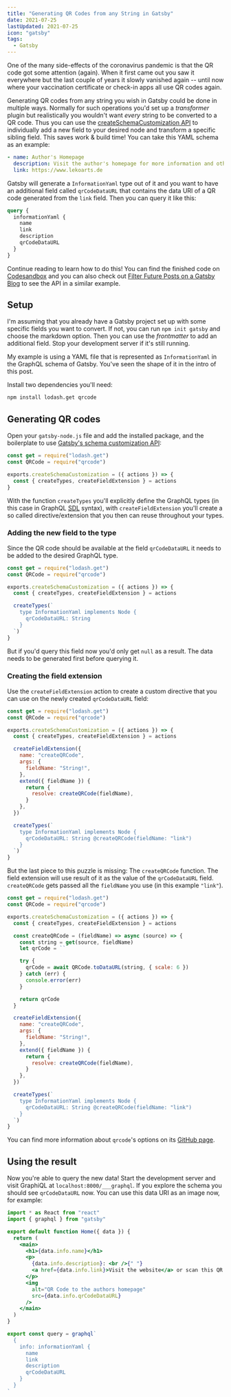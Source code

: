 ```yaml
---
title: "Generating QR Codes from any String in Gatsby"
date: 2021-07-25
lastUpdated: 2021-07-25
icon: "gatsby"
tags:
  - Gatsby
---
```


One of the many side-effects of the coronavirus pandemic is that the QR code got some attention (again). When it first came out you saw it everywhere but the last couple of years it slowly vanished again -- until now where your vaccination certificate or check-in apps all use QR codes again.

Generating QR codes from any string you wish in Gatsby could be done in multiple ways. Normally for such operations you'd set up a _transformer_ plugin but realistically you wouldn't want _every_ string to be converted to a QR code. Thus you can use the [createSchemaCustomization API](https://www.gatsbyjs.com/docs/reference/graphql-data-layer/schema-customization/) to individually add a new field to your desired node and transform a specific sibling field. This saves work & build time! You can take this YAML schema as an example:

```yaml title=src/data/information.yml
- name: Author's Homepage
  description: Visit the author's homepage for more information and other cool stuff
  link: https://www.lekoarts.de
```

Gatsby will generate a `InformationYaml` type out of it and you want to have an additional field called `qrCodeDataURL` that contains the data URI of a QR code generated from the `link` field. Then you can query it like this:

```graphql
query {
  informationYaml {
    name
    link
    description
    qrCodeDataURL
  }
}
```

Continue reading to learn how to do this! You can find the finished code on [Codesandbox](https://codesandbox.io/s/gatsby-qr-code-with-schema-customization-ldsc5) and you can also check out [Filter Future Posts on a Gatsby Blog](/garden/filter-future-posts-on-a-gatsby-blog) to see the API in a similar example.

## Setup

I'm assuming that you already have a Gatsby project set up with some specific fields you want to convert. If not, you can run `npm init gatsby` and choose the markdown option. Then you can use the _frontmatter_ to add an additional field. Stop your development server if it's still running.

My example is using a YAML file that is represented as `InformationYaml` in the GraphQL schema of Gatsby. You've seen the shape of it in the intro of this post.

Install two dependencies you'll need:

```sh
npm install lodash.get qrcode
```

## Generating QR codes

Open your `gatsby-node.js` file and add the installed package, and the boilerplate to use [Gatsby's schema customization API](https://www.gatsbyjs.com/docs/reference/graphql-data-layer/schema-customization/):

```js title=gatsby-node.js
const get = require("lodash.get")
const QRCode = require("qrcode")

exports.createSchemaCustomization = ({ actions }) => {
  const { createTypes, createFieldExtension } = actions
}
```

With the function `createTypes` you'll explicitly define the GraphQL types (in this case in GraphQL [SDL](https://www.prisma.io/blog/graphql-sdl-schema-definition-language-6755bcb9ce51) syntax), with `createFieldExtension` you'll create a so called directive/extension that you then can reuse throughout your types.

### Adding the new field to the type

Since the QR code should be available at the field `qrCodeDataURL` it needs to be added to the desired GraphQL type.

```js title=gatsby-node.js highlight=7-11
const get = require("lodash.get")
const QRCode = require("qrcode")

exports.createSchemaCustomization = ({ actions }) => {
  const { createTypes, createFieldExtension } = actions

  createTypes(`
    type InformationYaml implements Node {
      qrCodeDataURL: String
    }
  `)
}
```

But if you'd query this field now you'd only get `null` as a result. The data needs to be generated first before querying it.

### Creating the field extension

Use the `createFieldExtension` action to create a custom directive that you can use on the newly created `qrCodeDataURL` field:

```js title=gatsby-node.js highlight=7-17,21
const get = require("lodash.get")
const QRCode = require("qrcode")

exports.createSchemaCustomization = ({ actions }) => {
  const { createTypes, createFieldExtension } = actions

  createFieldExtension({
    name: "createQRCode",
    args: {
      fieldName: "String!",
    },
    extend({ fieldName }) {
      return {
        resolve: createQRCode(fieldName),
      }
    },
  })

  createTypes(`
    type InformationYaml implements Node {
      qrCodeDataURL: String @createQRCode(fieldName: "link")
    }
  `)
}
```

But the last piece to this puzzle is missing: The `createQRCode` function. The field extension will use result of it as the value of the `qrCodeDataURL` field. `createQRCode` gets passed all the `fieldName` you use (in this example `"link"`).

```js title=gatsby-node.js highlight=7-18
const get = require("lodash.get")
const QRCode = require("qrcode")

exports.createSchemaCustomization = ({ actions }) => {
  const { createTypes, createFieldExtension } = actions

  const createQRCode = (fieldName) => async (source) => {
    const string = get(source, fieldName)
    let qrCode = ``

    try {
      qrCode = await QRCode.toDataURL(string, { scale: 6 })
    } catch (err) {
      console.error(err)
    }

    return qrCode
  }

  createFieldExtension({
    name: "createQRCode",
    args: {
      fieldName: "String!",
    },
    extend({ fieldName }) {
      return {
        resolve: createQRCode(fieldName),
      }
    },
  })

  createTypes(`
    type InformationYaml implements Node {
      qrCodeDataURL: String @createQRCode(fieldName: "link")
    }
  `)
}
```

You can find more information about `qrcode`'s options on its [GitHub page](https://github.com/soldair/node-qrcode).

## Using the result

Now you're able to query the new data! Start the development server and visit GraphiQL at `localhost:8000/___graphql`. If you explore the schema you should see `qrCodeDataURL` now. You can use this data URI as an image now, for example:

```jsx title=src/pages/index.js
import * as React from "react"
import { graphql } from "gatsby"

export default function Home({ data }) {
  return (
    <main>
      <h1>{data.info.name}</h1>
      <p>
        {data.info.description}: <br />{" "}
        <a href={data.info.link}>Visit the website</a> or scan this QR code:
      </p>
      <img
        alt="QR Code to the authors homepage"
        src={data.info.qrCodeDataURL}
      />
    </main>
  )
}

export const query = graphql`
  {
    info: informationYaml {
      name
      link
      description
      qrCodeDataURL
    }
  }
`
```
